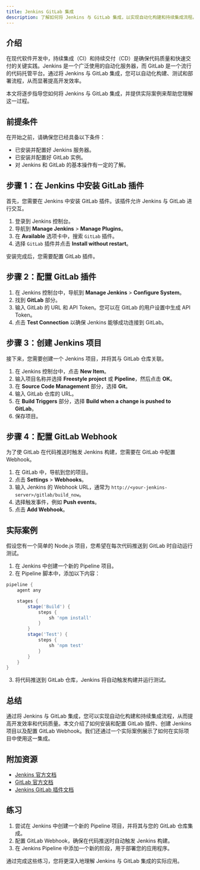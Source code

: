```yaml
---
title: Jenkins GitLab 集成
description: 了解如何将 Jenkins 与 GitLab 集成，以实现自动化构建和持续集成流程。本指南适合初学者，包含详细的步骤和实际案例。
---
```


## 介绍

在现代软件开发中，持续集成（CI）和持续交付（CD）是确保代码质量和快速交付的关键实践。Jenkins 是一个广泛使用的自动化服务器，而 GitLab 是一个流行的代码托管平台。通过将 Jenkins 与 GitLab 集成，您可以自动化构建、测试和部署流程，从而显著提高开发效率。

本文将逐步指导您如何将 Jenkins 与 GitLab 集成，并提供实际案例来帮助您理解这一过程。

## 前提条件

在开始之前，请确保您已经具备以下条件：

- 已安装并配置好 Jenkins 服务器。
- 已安装并配置好 GitLab 实例。
- 对 Jenkins 和 GitLab 的基本操作有一定的了解。

## 步骤 1：在 Jenkins 中安装 GitLab 插件

首先，您需要在 Jenkins 中安装 GitLab 插件。该插件允许 Jenkins 与 GitLab 进行交互。

1. 登录到 Jenkins 控制台。
2. 导航到 **Manage Jenkins** > **Manage Plugins**。
3. 在 **Available** 选项卡中，搜索 `GitLab` 插件。
4. 选择 `GitLab` 插件并点击 **Install without restart**。

安装完成后，您需要配置 GitLab 插件。

## 步骤 2：配置 GitLab 插件

1. 在 Jenkins 控制台中，导航到 **Manage Jenkins** > **Configure System**。
2. 找到 **GitLab** 部分。
3. 输入 GitLab 的 URL 和 API Token。您可以在 GitLab 的用户设置中生成 API Token。
4. 点击 **Test Connection** 以确保 Jenkins 能够成功连接到 GitLab。

## 步骤 3：创建 Jenkins 项目

接下来，您需要创建一个 Jenkins 项目，并将其与 GitLab 仓库关联。

1. 在 Jenkins 控制台中，点击 **New Item**。
2. 输入项目名称并选择 **Freestyle project** 或 **Pipeline**，然后点击 **OK**。
3. 在 **Source Code Management** 部分，选择 **Git**。
4. 输入 GitLab 仓库的 URL。
5. 在 **Build Triggers** 部分，选择 **Build when a change is pushed to GitLab**。
6. 保存项目。

## 步骤 4：配置 GitLab Webhook

为了使 GitLab 在代码推送时触发 Jenkins 构建，您需要在 GitLab 中配置 Webhook。

1. 在 GitLab 中，导航到您的项目。
2. 点击 **Settings** > **Webhooks**。
3. 输入 Jenkins 的 Webhook URL，通常为 `http://<your-jenkins-server>/gitlab/build_now`。
4. 选择触发事件，例如 **Push events**。
5. 点击 **Add Webhook**。

## 实际案例

假设您有一个简单的 Node.js 项目，您希望在每次代码推送到 GitLab 时自动运行测试。

1. 在 Jenkins 中创建一个新的 Pipeline 项目。
2. 在 Pipeline 脚本中，添加以下内容：

```groovy
pipeline {
    agent any

    stages {
        stage('Build') {
            steps {
                sh 'npm install'
            }
        }
        stage('Test') {
            steps {
                sh 'npm test'
            }
        }
    }
}
```

3. 将代码推送到 GitLab 仓库，Jenkins 将自动触发构建并运行测试。

## 总结

通过将 Jenkins 与 GitLab 集成，您可以实现自动化构建和持续集成流程，从而提高开发效率和代码质量。本文介绍了如何安装和配置 GitLab 插件、创建 Jenkins 项目以及配置 GitLab Webhook。我们还通过一个实际案例展示了如何在实际项目中使用这一集成。

## 附加资源

- [Jenkins 官方文档](https://www.jenkins.io/doc/)
- [GitLab 官方文档](https://docs.gitlab.com/)
- [Jenkins GitLab 插件文档](https://plugins.jenkins.io/gitlab-plugin/)

## 练习

1. 尝试在 Jenkins 中创建一个新的 Pipeline 项目，并将其与您的 GitLab 仓库集成。
2. 配置 GitLab Webhook，确保在代码推送时自动触发 Jenkins 构建。
3. 在 Jenkins Pipeline 中添加一个新的阶段，用于部署您的应用程序。

通过完成这些练习，您将更深入地理解 Jenkins 与 GitLab 集成的实际应用。